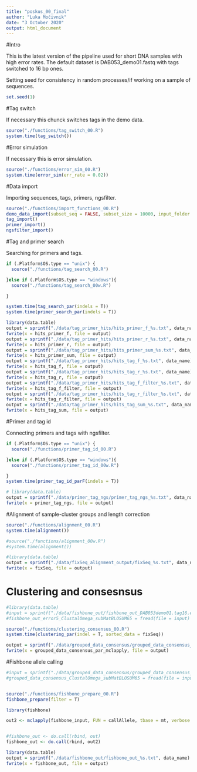 ```yaml
---
title: "poskus_00_final"
author: "Luka Močivnik"
date: "3 October 2020"
output: html_document
---
```


#Intro

This is the latest version of the pipeline used for short DNA samples with high error rates. The default dataset is DAB053_demo01.fastq with tags switched to 16 bp ones.


Setting seed for consistency in random processes/if working on a sample of sequences.
```r
set.seed(1)
```


#Tag switch

If necessary this chunck switches tags in the demo data.

```r
source("./functions/tag_switch_00.R")
system.time(tag_switch())
```


#Error simulation

If necessary this is error simulation.

```r
source("./functions/error_sim_00.R")
system.time(error_sim(err_rate = 0.02))

```


#Data import

Importing sequences, tags, primers, ngsfilter.

```r
source("./functions/import_functions_00.R")
demo_data_import(subset_seq = FALSE, subset_size = 10000, input_folder = "./data/error_data/", input_file = "DAB053demo01.tag16.error3.indel.s34.i33.d33.fastq")
tag_import()
primer_import()
ngsfilter_import()
```

#Tag and primer search

Searching for primers and tags.

```r
if (.Platform$OS.type == "unix") {
  source("./functions/tag_search_00.R")

}else if (.Platform$OS.type == "windows"){
  source("./functions/tag_search_00w.R")

}

system.time(tag_search_par(indels = T))
system.time(primer_search_par(indels = T))

library(data.table)
output = sprintf("./data/tag_primer_hits/hits_primer_f_%s.txt", data_name)
fwrite(x = hits_primer_f, file = output)
output = sprintf("./data/tag_primer_hits/hits_primer_r_%s.txt", data_name)
fwrite(x = hits_primer_r, file = output)
output = sprintf("./data/tag_primer_hits/hits_primer_sum_%s.txt", data_name)
fwrite(x = hits_primer_sum, file = output)
output = sprintf("./data/tag_primer_hits/hits_tag_f_%s.txt", data_name)
fwrite(x = hits_tag_f, file = output)
output = sprintf("./data/tag_primer_hits/hits_tag_r_%s.txt", data_name)
fwrite(x = hits_tag_r, file = output)
output = sprintf("./data/tag_primer_hits/hits_tag_f_filter_%s.txt", data_name)
fwrite(x = hits_tag_f_filter, file = output)
output = sprintf("./data/tag_primer_hits/hits_tag_r_filter_%s.txt", data_name)
fwrite(x = hits_tag_r_filter, file = output)
output = sprintf("./data/tag_primer_hits/hits_tag_sum_%s.txt", data_name)
fwrite(x = hits_tag_sum, file = output)

```

#Primer and tag id

Connecting primers and tags with ngsfilter.

```r
if (.Platform$OS.type == "unix") {
  source("./functions/primer_tag_id_00.R")

}else if (.Platform$OS.type == "windows"){
  source("./functions/primer_tag_id_00w.R")

}
system.time(primer_tag_id_parF(indels = T))

# library(data.table)
output = sprintf("./data/primer_tag_ngs/primer_tag_ngs_%s.txt", data_name)
fwrite(x = primer_tag_ngs, file = output)
```

#Alignment of sample-cluster groups and length correction

```r
source("./functions/alignment_00.R")
system.time(alignment())

#source("./functions/alignment_00w.R")
#system.time(alignment())

#library(data.table)
output = sprintf("./data/fixSeq_alignment_output/fixSeq_%s.txt", data_name)
fwrite(x = fixSeq, file = output)
```

# Clustering and consesnsus

```r
#library(data.table)
#input = sprintf("./data/fishbone_out/fishbone_out_DAB053demo01.tag16.error5.indel.s34.i33.d33ClustalOmega_subMatBLOSUM65.txt")#, data_name)
#fishbone_out_error5_ClustalOmega_subMatBLOSUM65 = fread(file = input)

source("./functions/clustering_consensus_00.R")
system.time(clustering_par(indel = T, sorted_data = fixSeq))

output = sprintf("./data/grouped_data_consensus/grouped_data_consensus_%s.txt", data_name)
fwrite(x = grouped_data_consensus_par_mclapply, file = output)
```

#Fishbone allele calling

```r
#input = sprintf("./data/grouped_data_consensus/grouped_data_consensus_DAB053demo01.tag16.error5.indel.s34.i33.d33ClustalOmega_subMatBLOSUM65.txt", data_name)
#grouped_data_consensus_ClustalOmega_subMatBLOSUM65 = fread(file = input)


source("./functions/fishbone_prepare_00.R")
fishbone_prepare(filter = T)

library(fishbone)

out2 <- mclapply(fishbone_input, FUN = callAllele, tbase = mt, verbose = FALSE)#, clean = FALSE)


#fishbone_out <- do.call(rbind, out)
fishbone_out <- do.call(rbind, out2)

library(data.table)
output = sprintf("./data/fishbone_out/fishbone_out_%s.txt", data_name)
fwrite(x = fishbone_out, file = output)

```

